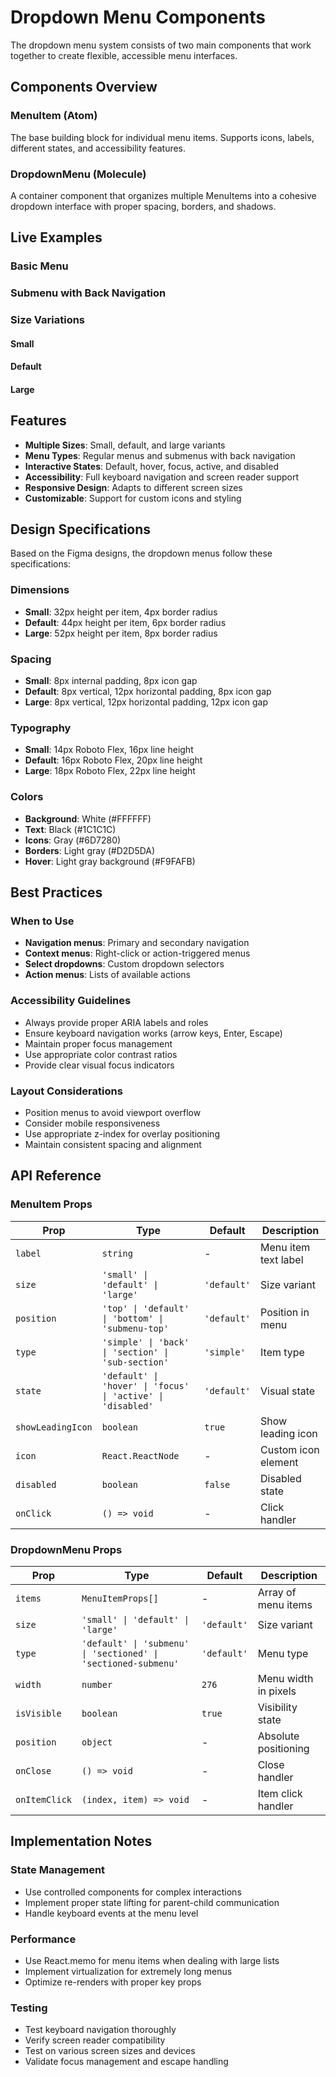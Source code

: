 
<Meta title="Molecules/DropdownMenu/Documentation" />

# Dropdown Menu Components

The dropdown menu system consists of two main components that work together to create flexible, accessible menu interfaces.

## Components Overview

### MenuItem (Atom)
The base building block for individual menu items. Supports icons, labels, different states, and accessibility features.

### DropdownMenu (Molecule)
A container component that organizes multiple MenuItems into a cohesive dropdown interface with proper spacing, borders, and shadows.

## Live Examples

### Basic Menu

<Canvas>
  <Story name="Basic Menu Example">
    <DropdownMenu 
      items={[
        { label: 'Menu item', showLeadingIcon: true },
        { label: 'Menu item', showLeadingIcon: true },
        { label: 'Menu item', showLeadingIcon: true },
        { label: 'Menu item', showLeadingIcon: true },
      ]} 
      size="default" 
      type="default" 
    />
  </Story>
</Canvas>

### Submenu with Back Navigation

<Canvas>
  <Story name="Submenu Example">
    <DropdownMenu 
      items={[
        { label: 'Back', type: 'back', showLeadingIcon: true },
        { label: 'Submenu item', showLeadingIcon: true, state: 'hover' },
        { label: 'Submenu item', showLeadingIcon: true },
        { label: 'Submenu item', showLeadingIcon: true },
      ]} 
      size="default" 
      type="submenu" 
    />
  </Story>
</Canvas>

### Size Variations

<Canvas>
  <Story name="Size Variations">
    <div style={{ display: 'flex', gap: '16px', alignItems: 'flex-start' }}>
      <div>
        <h4 style={{ margin: '0 0 8px 0', fontSize: '12px', color: '#666' }}>Small</h4>
        <DropdownMenu 
          items={[
            { label: 'Menu item', showLeadingIcon: true },
            { label: 'Menu item', showLeadingIcon: true },
            { label: 'Menu item', showLeadingIcon: true },
          ]} 
          size="small" 
        />
      </div>
      <div>
        <h4 style={{ margin: '0 0 8px 0', fontSize: '12px', color: '#666' }}>Default</h4>
        <DropdownMenu 
          items={[
            { label: 'Menu item', showLeadingIcon: true },
            { label: 'Menu item', showLeadingIcon: true },
            { label: 'Menu item', showLeadingIcon: true },
          ]} 
          size="default" 
        />
      </div>
      <div>
        <h4 style={{ margin: '0 0 8px 0', fontSize: '12px', color: '#666' }}>Large</h4>
        <DropdownMenu 
          items={[
            { label: 'Menu item', showLeadingIcon: true },
            { label: 'Menu item', showLeadingIcon: true },
            { label: 'Menu item', showLeadingIcon: true },
          ]} 
          size="large" 
        />
      </div>
    </div>
  </Story>
</Canvas>

## Features

- **Multiple Sizes**: Small, default, and large variants
- **Menu Types**: Regular menus and submenus with back navigation
- **Interactive States**: Default, hover, focus, active, and disabled
- **Accessibility**: Full keyboard navigation and screen reader support
- **Responsive Design**: Adapts to different screen sizes
- **Customizable**: Support for custom icons and styling

## Design Specifications

Based on the Figma designs, the dropdown menus follow these specifications:

### Dimensions
- **Small**: 32px height per item, 4px border radius
- **Default**: 44px height per item, 6px border radius  
- **Large**: 52px height per item, 8px border radius

### Spacing
- **Small**: 8px internal padding, 8px icon gap
- **Default**: 8px vertical, 12px horizontal padding, 8px icon gap
- **Large**: 8px vertical, 12px horizontal padding, 12px icon gap

### Typography
- **Small**: 14px Roboto Flex, 16px line height
- **Default**: 16px Roboto Flex, 20px line height
- **Large**: 18px Roboto Flex, 22px line height

### Colors
- **Background**: White (#FFFFFF)
- **Text**: Black (#1C1C1C)
- **Icons**: Gray (#6D7280)
- **Borders**: Light gray (#D2D5DA)
- **Hover**: Light gray background (#F9FAFB)

## Best Practices

### When to Use
- **Navigation menus**: Primary and secondary navigation
- **Context menus**: Right-click or action-triggered menus
- **Select dropdowns**: Custom dropdown selectors
- **Action menus**: Lists of available actions

### Accessibility Guidelines
- Always provide proper ARIA labels and roles
- Ensure keyboard navigation works (arrow keys, Enter, Escape)
- Maintain proper focus management
- Use appropriate color contrast ratios
- Provide clear visual focus indicators

### Layout Considerations
- Position menus to avoid viewport overflow
- Consider mobile responsiveness
- Use appropriate z-index for overlay positioning
- Maintain consistent spacing and alignment

## API Reference

### MenuItem Props

| Prop | Type | Default | Description |
|------|------|---------|-------------|
| `label` | `string` | - | Menu item text label |
| `size` | `'small' \| 'default' \| 'large'` | `'default'` | Size variant |
| `position` | `'top' \| 'default' \| 'bottom' \| 'submenu-top'` | `'default'` | Position in menu |
| `type` | `'simple' \| 'back' \| 'section' \| 'sub-section'` | `'simple'` | Item type |
| `state` | `'default' \| 'hover' \| 'focus' \| 'active' \| 'disabled'` | `'default'` | Visual state |
| `showLeadingIcon` | `boolean` | `true` | Show leading icon |
| `icon` | `React.ReactNode` | - | Custom icon element |
| `disabled` | `boolean` | `false` | Disabled state |
| `onClick` | `() => void` | - | Click handler |

### DropdownMenu Props

| Prop | Type | Default | Description |
|------|------|---------|-------------|
| `items` | `MenuItemProps[]` | - | Array of menu items |
| `size` | `'small' \| 'default' \| 'large'` | `'default'` | Size variant |
| `type` | `'default' \| 'submenu' \| 'sectioned' \| 'sectioned-submenu'` | `'default'` | Menu type |
| `width` | `number` | `276` | Menu width in pixels |
| `isVisible` | `boolean` | `true` | Visibility state |
| `position` | `object` | - | Absolute positioning |
| `onClose` | `() => void` | - | Close handler |
| `onItemClick` | `(index, item) => void` | - | Item click handler |

## Implementation Notes

### State Management
- Use controlled components for complex interactions
- Implement proper state lifting for parent-child communication
- Handle keyboard events at the menu level

### Performance
- Use React.memo for menu items when dealing with large lists
- Implement virtualization for extremely long menus
- Optimize re-renders with proper key props

### Testing
- Test keyboard navigation thoroughly
- Verify screen reader compatibility
- Test on various screen sizes and devices
- Validate focus management and escape handling
